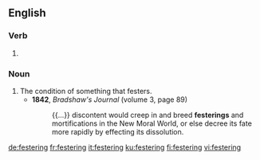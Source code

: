==English==

===Verb===
{{head|en|present participle}}

# {{present participle of|fester|lang=en|nocat=1}}

===Noun===
{{en-noun}}

# The condition of something that festers.
#* '''1842''', ''Bradshaw's Journal'' (volume 3, page 89)
#*: {{...}} discontent would creep in and breed '''festerings''' and mortifications in the New Moral World, or else decree its fate more rapidly by effecting its dissolution.

[[de:festering]]
[[fr:festering]]
[[it:festering]]
[[ku:festering]]
[[fi:festering]]
[[vi:festering]]